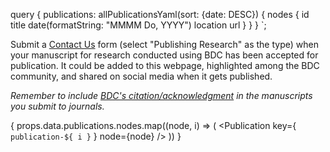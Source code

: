 
  query {
    publications: allPublicationsYaml(sort: {date: DESC}) {
      nodes {
        id
        title
        date(formatString: "MMMM Do, YYYY")
        location
        url
      }
    }
  }
`;

<PageContent title="Published Research" maxWidth="800px">

  <IconCard icon={PaperIcon}>

  Submit a [Contact Us](/help-and-support/contact-us/) form (select "Publishing Research" as the type) when your manuscript for research conducted using BDC has been accepted for publication. It could be added to this webpage, highlighted among the BDC community, and shared on social media when it gets published.

  *Remember to include [BDC's citation/acknowledgment](https://bdcatalyst.gitbook.io/biodata-catalyst-documentation/community/citation-and-acknowledgement) in the manuscripts you submit to journals.*
  </IconCard>

  {
    props.data.publications.nodes.map((node, i) => (
      <Publication key={ `publication-${ i }` } node={node} />
    ))
  }
</PageContent>